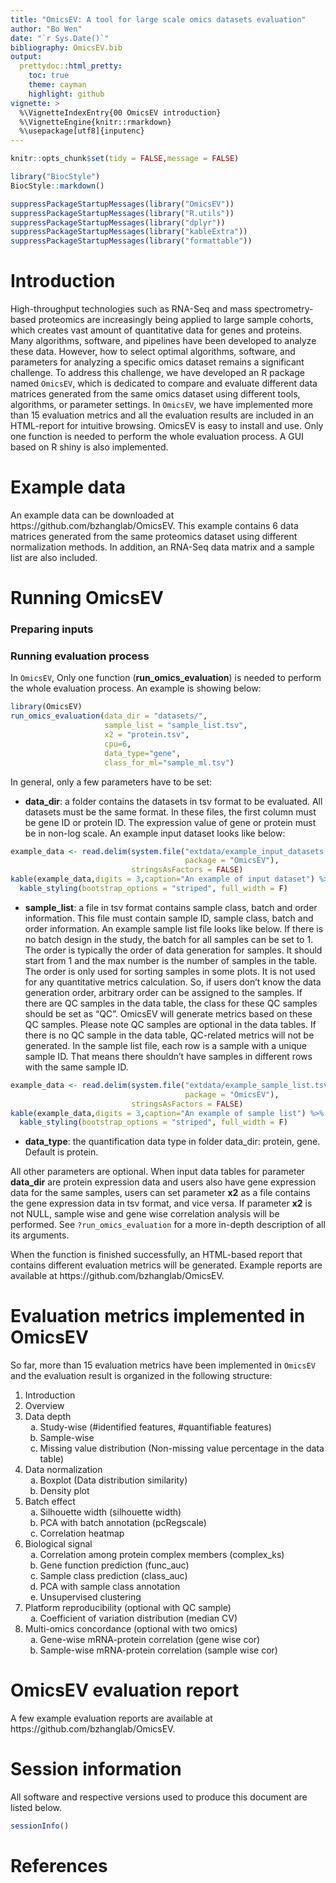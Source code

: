 ```yaml
---
title: "OmicsEV: A tool for large scale omics datasets evaluation"
author: "Bo Wen"
date: "`r Sys.Date()`"
bibliography: OmicsEV.bib
output: 
  prettydoc::html_pretty:
    toc: true
    theme: cayman
    highlight: github
vignette: >
  %\VignetteIndexEntry{00 OmicsEV introduction}
  %\VignetteEngine{knitr::rmarkdown}
  %\usepackage[utf8]{inputenc}
---
```


```r
knitr::opts_chunk$set(tidy = FALSE,message = FALSE)
```



```r
library("BiocStyle")
BiocStyle::markdown()
```




```r
suppressPackageStartupMessages(library("OmicsEV"))
suppressPackageStartupMessages(library("R.utils"))
suppressPackageStartupMessages(library("dplyr"))
suppressPackageStartupMessages(library("kableExtra"))
suppressPackageStartupMessages(library("formattable"))
```


# Introduction

High-throughput technologies such as RNA-Seq and mass spectrometry-based 
proteomics are increasingly being applied to large sample cohorts, which 
creates vast amount of quantitative data for genes and proteins. Many algorithms, 
software, and pipelines have been developed to analyze these data. However, 
how to select optimal algorithms, software, and parameters for analyzing a 
specific omics dataset remains a significant challenge. To address this 
challenge, we have developed an R package named `OmicsEV`, which is dedicated to 
compare and evaluate different data matrices generated from the same omics 
dataset using different tools, algorithms, or parameter settings. In `OmicsEV`,
we have implemented more than 15 evaluation metrics and all the evaluation 
results are included in an HTML-report for intuitive browsing. OmicsEV is easy 
to install and use. Only one function is needed to perform the whole evaluation 
process. A GUI based on R shiny is also implemented.

# Example data

An example data can be downloaded at https://github.com/bzhanglab/OmicsEV. This
example contains 6 data matrices generated from the same proteomics dataset 
using different normalization methods. In addition, an RNA-Seq data matrix and a
sample list are also included.

# Running OmicsEV

### Preparing inputs

### Running evaluation process

In `OmicsEV`, Only one function (**run_omics_evaluation**) is needed to 
perform the whole evaluation process. An example is showing below:

```r
library(OmicsEV)
run_omics_evaluation(data_dir = "datasets/",
                     sample_list = "sample_list.tsv",
                     x2 = "protein.tsv",
                     cpu=6,
                     data_type="gene",
                     class_for_ml="sample_ml.tsv")
```

In general, only a few parameters have to be set:

* **data_dir**: a folder contains the datasets in tsv format to be evaluated. All 
datasets must be the same format. In these files, the first column must be gene
ID or protein ID. The expression value of gene or protein must be in non-log 
scale. An example input dataset looks like below:

```r
example_data <- read.delim(system.file("extdata/example_input_datasets.tsv",
                                       package = "OmicsEV"),
                           stringsAsFactors = FALSE)
kable(example_data,digits = 3,caption="An example of input dataset") %>%
  kable_styling(bootstrap_options = "striped", full_width = F)
```

* **sample_list**: a file in tsv format contains sample class, batch and order 
information. This file must contain sample ID, sample class, batch and order 
information. An example sample list file looks like below. If there is no batch design 
in the study, the batch for all samples can be set to 1. The order is typically
the order of data generation for samples. It should start from 1 and the max number is the number of samples in the table. The order is only used for sorting samples in some plots. It is not used for any quantitative metrics calculation. So, if users don't know the data generation order, arbitrary order can be assigned to the samples. If there are QC samples in the data table, the class for these QC samples should be set as "QC". OmicsEV will generate metrics based on these QC samples. Please note QC samples are optional in the data tables. If there is no QC sample in the data table, QC-related metrics will not be generated.
In the sample list file, each row is a sample with a unique sample ID. That means there shouldn't have samples in different rows with the same sample ID.

```r
example_data <- read.delim(system.file("extdata/example_sample_list.tsv",
                                       package = "OmicsEV"),
                           stringsAsFactors = FALSE)
kable(example_data,digits = 3,caption="An example of sample list") %>%
  kable_styling(bootstrap_options = "striped", full_width = F)
```

* **data_type**: the quantification data type in folder data_dir: protein, 
gene. Default is protein.

All other parameters are optional. When input data tables for parameter 
**data_dir** are protein expression data and users also have gene expression 
data for the same samples, users can set parameter **x2** as a file contains 
the gene expression data in tsv format, and vice versa. If parameter **x2** is 
not NULL, sample wise and gene wise correlation analysis will be performed. See `?run_omics_evaluation` for a more in-depth description of all its arguments. 

When the function is finished successfully, an HTML-based report that contains 
different evaluation metrics will be generated. Example reports are available 
at https://github.com/bzhanglab/OmicsEV.


# Evaluation metrics implemented in OmicsEV

So far, more than 15 evaluation metrics have been implemented in `OmicsEV` and 
the evaluation result is organized in the following structure:

1. Introduction
2. Overview
3. Data depth
   a. Study-wise (#identified features, #quantifiable features)
   b. Sample-wise
   c. Missing value distribution (Non-missing value percentage in the data table)
4. Data normalization
   a. Boxplot (Data distribution similarity)
   b. Density plot
5. Batch effect
   a. Silhouette width (silhouette width)
   b. PCA with batch annotation (pcRegscale)
   c. Correlation heatmap
6. Biological signal
   a. Correlation among protein complex members (complex_ks)
   b. Gene function prediction (func_auc)
   c. Sample class prediction (class_auc)
   d. PCA with sample class annotation
   e. Unsupervised clustering
7. Platform reproducibility (optional with QC sample)
   a. Coefficient of variation distribution (median CV)
8. Multi-omics concordance (optional with two omics)
   a. Gene-wise mRNA-protein correlation (gene wise cor)
   b. Sample-wise mRNA-protein correlation (sample wise cor)

# OmicsEV evaluation report

A few example evaluation reports are available at 
https://github.com/bzhanglab/OmicsEV.

# Session information

All software and respective versions used to produce this document are listed below.

```r
sessionInfo()
```

# References


